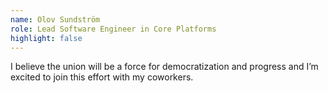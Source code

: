 ```yaml
---
name: Olov Sundström
role: Lead Software Engineer in Core Platforms
highlight: false
---
```

I believe the union will be a force for democratization and progress and I’m excited to join this effort with my coworkers.